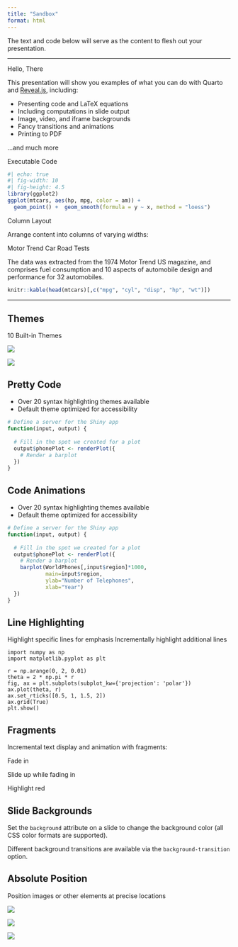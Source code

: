 ```yaml
---
title: "Sandbox"
format: html
---
```


The text and code below will serve as the content to flesh out your presentation.

* * *

Hello, There

This presentation will show you examples of what you can do with Quarto and [Reveal.js](https://revealjs.com), including:

-   Presenting code and LaTeX equations
-   Including computations in slide output
-   Image, video, and iframe backgrounds
-   Fancy transitions and animations
-   Printing to PDF

...and much more

Executable Code

```r
#| echo: true
#| fig-width: 10
#| fig-height: 4.5
library(ggplot2)
ggplot(mtcars, aes(hp, mpg, color = am)) +
  geom_point() +  geom_smooth(formula = y ~ x, method = "loess")
```

Column Layout

Arrange content into columns of varying widths:

Motor Trend Car Road Tests

The data was extracted from the 1974 Motor Trend US magazine, and comprises fuel consumption and 10 aspects of automobile design and performance for 32 automobiles.

```r
knitr::kable(head(mtcars)[,c("mpg",	"cyl", "disp", "hp", "wt")])
```

* * *

## Themes

10 Built-in Themes

::: {layout-ncol="2"}
![](images/moon.png)

![](images/sky.png)
:::


## Pretty Code

-   Over 20 syntax highlighting themes available
-   Default theme optimized for accessibility

``` r
# Define a server for the Shiny app
function(input, output) {
  
  # Fill in the spot we created for a plot
  output$phonePlot <- renderPlot({
    # Render a barplot
  })
}
```

## Code Animations

-   Over 20 syntax highlighting themes available
-   Default theme optimized for accessibility

``` r
# Define a server for the Shiny app
function(input, output) {
  
  # Fill in the spot we created for a plot
  output$phonePlot <- renderPlot({
    # Render a barplot
    barplot(WorldPhones[,input$region]*1000, 
            main=input$region,
            ylab="Number of Telephones",
            xlab="Year")
  })
}
```

## Line Highlighting

Highlight specific lines for emphasis
Incrementally highlight additional lines

``` .python
import numpy as np
import matplotlib.pyplot as plt

r = np.arange(0, 2, 0.01)
theta = 2 * np.pi * r
fig, ax = plt.subplots(subplot_kw={'projection': 'polar'})
ax.plot(theta, r)
ax.set_rticks([0.5, 1, 1.5, 2])
ax.grid(True)
plt.show()
```


## Fragments

Incremental text display and animation with fragments:

Fade in

Slide up while fading in

Highlight red


## Slide Backgrounds {background="#43464B"}

Set the `background` attribute on a slide to change the background color (all CSS color formats are supported).

Different background transitions are available via the `background-transition` option.


## Absolute Position

Position images or other elements at precise locations

![](images/kitten-400-350.jpeg)

![](images/kitten-450-250.jpeg)

![](images/kitten-300-200.jpeg)




